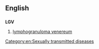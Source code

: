 ==English==

==={{initialism-old|en}}===
'''LGV'''

# {{context|disease}} [[lymphogranuloma venereum]]

[[Category:en:Sexually transmitted diseases]]